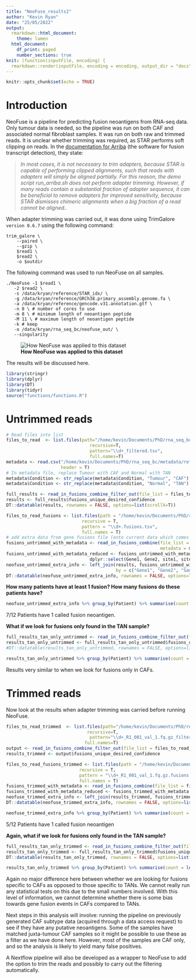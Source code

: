 ```yaml
---
title: "NeoFuse_results2"
author: "Kevin Ryan"
date: "25/05/2022"
output:
  rmarkdown::html_document:
    theme: lumen
  html_document:
    df_print: paged
    number_sections: true
knit: (function(inputFile, encoding) {
  rmarkdown::render(inputFile, encoding = encoding, output_dir = "docs") })
---
```


```r
knitr::opts_chunk$set(echo = TRUE)
```

# Introduction

NeoFuse is a pipeline for predicting fusion neoantigens from RNA-seq data. Only tumour data is needed, so the pipeline was run on both CAF and associated normal fibroblast samples. It was run on both raw and trimmed reads. It is unclear whether trimming was required, as STAR performs soft clipping on reads. In the [documentation for Arriba](https://arriba.readthedocs.io/en/latest/current-limitations/#adapter-trimming) (the software for fusion transcript detection), they state:


> *In most cases, it is not necessary to trim adapters, because STAR is capable of performing clipped alignments, such that reads with adapters will simply be aligned partially. For this reason, the demo script run_arriba.sh does not perform adapter trimming. However, if many reads contain a substantial fraction of adapter sequence, it can be beneficial to remove adapters for improved sensitivity, because STAR dismisses chimeric alignments when a big fraction of a read cannot be aligned..*


When adapter trimming was carried out, it was done using TrimGalore `version 0.6.7` using the following command:


```
trim_galore \
	--paired \
	--gzip \
	$read1 \
	$read2 \
	-o $outdir
```

The following command was used to run NeoFuse on all samples.

```
./NeoFuse -1 $read1 \
   -2 $read2 \
   -s /data/kryan/reference/STAR_idx/ \
   -g /data/kryan/reference/GRCh38.primary_assembly.genome.fa \
   -a /data/kryan/reference/gencode.v31.annotation.gtf \
   -n 8 \ # number of cores to use
   -m 8 \ # minimum length of neoantigen peptide
   -M 11 \ # maximum length of neoantigen peptide
   -k # keep 
   -o /data/kryan/rna_seq_bc/neofuse_out/ \
   --singularity
```

![**How NeoFuse was applied to this dataset**](/home/kevin/Documents/PhD/rna_seq_bc/neofuse_workflow.png)

The results will be discussed here.

```r
library(stringr)
library(dplyr)
library(DT)
library(tidyr)
source("functions/functions.R")
```

# Untrimmed reads

```r
# Read files into list 
files_to_read  <- list.files(path="/home/kevin/Documents/PhD/rna_seq_bc/neofuse_out",
                                recursive=T,
                                pattern="\\d+_filtered.tsv",
                                full.names=T)
metadata <- read.csv("/home/kevin/Documents/PhD/rna_seq_bc/metadata/reformat_samples_extra_info.csv", 
                     header = T)
# In metadata file, replace Tumour with CAF and Normal with TAN
metadata$Condition <- str_replace(metadata$Condition, "Tumour", "CAF")
metadata$Condition <- str_replace(metadata$Condition, "Normal", "TAN")
```

```r
full_results <- read_in_fusions_combine_filter_out(file_list = files_to_read, metadata = metadata)
results <- full_results$fusions_unique_desired_confidence
DT::datatable(results, rownames = FALSE, options=list(scrollX=T))
```


```r
files_to_read_fusions <- list.files(path = "/home/kevin/Documents/PhD/rna_seq_bc/neofuse_out",
                             recursive = T,
                             pattern = "\\d+.fusions.tsv",
                             full.names = T)
# add extra data from gene fusions file (onto current data which comes from fusion neoantigens and metadata files)
fusions_untrimmed_with_metadata <- read_in_fusions_combine(file_list = files_to_read_fusions, 
                                                           metadata = metadata)
fusions_untrimmed_with_metadata_reduced <- fusions_untrimmed_with_metadata %>% 
                                dplyr::select(Gene1, Gene2, site1, site2, type, Sample, Patient, Condition)
neofuse_untrimmed_extra_info <- left_join(results, fusions_untrimmed_with_metadata_reduced, 
                                          by = c("Gene1", "Gene2", "Sample", "Patient", "Condition"))
DT::datatable(neofuse_untrimmed_extra_info, rownames = FALSE, options=list(scrollX=T))
```

**How many patients have at least 1 fusion? How many fusions do these patients have?**

```r
neofuse_untrimmed_extra_info %>% group_by(Patient) %>% summarise(count = length(unique(Fusion)))
```

7/12 Patients have 1 called fusion neoantigen.

**What if we look for fusions only found in the TAN sample?**


```r
full_results_tan_only_untrimmed <- read_in_fusions_combine_filter_out(file_list = files_to_read, metadata = metadata, keep = "TAN", filter_out = "CAF")
results_tan_only_untrimmed <- full_results_tan_only_untrimmed$fusions_unique_desired_confidence
#DT::datatable(results_tan_only_untrimmed, rownames = FALSE, options=list(scrollX=T))
```

```r
results_tan_only_untrimmed %>% group_by(Patient) %>% summarise(count = length(unique(Fusion)))
```

Results very similar to when we look for fusions only in CAFs.


# Trimmed reads

Now look at the results when adapter trimming was carried before running NeoFuse.

```r
files_to_read_trimmed  <- list.files(path="/home/kevin/Documents/PhD/rna_seq_bc/neofuse_trimmed_out",
                               recursive=T,
                                pattern="\\d+_R1_001_val_1.fq.gz_filtered.tsv",
                              full.names=T)
output <- read_in_fusions_combine_filter_out(file_list = files_to_read_trimmed, metadata = metadata)
results_trimmed <- output$fusions_unique_desired_confidence
```



```r
files_to_read_fusions_trimmed <- list.files(path = "/home/kevin/Documents/PhD/rna_seq_bc/neofuse_trimmed_out",
                            recursive = T,
                            pattern = "\\d+_R1_001_val_1.fq.gz.fusions.tsv",
                            full.names = T)
fusions_trimmed_with_metadata <- read_in_fusions_combine(file_list = files_to_read_fusions_trimmed, metadata = metadata)
fusions_trimmed_with_metadata_reduced <- fusions_trimmed_with_metadata %>% dplyr::select(Gene1, Gene2, site1, site2, type, Sample, Patient, Condition)
neofuse_trimmed_extra_info <- left_join(results_trimmed, fusions_trimmed_with_metadata_reduced, by = c("Gene1", "Gene2", "Sample", "Patient", "Condition"))
DT::datatable(neofuse_trimmed_extra_info, rownames = FALSE, options=list(scrollX=T))
```

```r
neofuse_trimmed_extra_info %>% group_by(Patient) %>% summarise(count = length(unique(Fusion)))
```

5/12 Patients have 1 called fusion neoantigen

**Again, what if we look for fusions only found in the TAN sample?**

```r
full_results_tan_only_trimmed <- read_in_fusions_combine_filter_out(file_list = files_to_read_trimmed, metadata = metadata, keep = "TAN", filter_out = "CAF")
results_tan_only_trimmed <- full_results_tan_only_trimmed$fusions_unique_desired_confidence
DT::datatable(results_tan_only_trimmed, rownames = FALSE, options=list(scrollX=T))
```

```r
results_tan_only_trimmed %>% group_by(Patient) %>% summarise(count = length(unique(Fusion)))
```

Again no major difference here between whether we are looking for fusions specific to CAFs as opposed to those specific to TANs. We cannot really run any statistical tests on this due to the small numbers involved. With this level of information, we cannot determine whether there is some bias towards gene fusion events in CAFs compared to TANs.

Next steps in this analysis will involve: running the pipeline on previously generated CAF subtype data (acquired through a data access request) to see if they have any putative neoantigens. Some of the samples have matched juxta-tumour CAF samples so it might be possible to use these as a filter as we have done here. However, most of the samples are CAF only, and so the analysis is likely to yield many false positives.

A Nextflow pipeline will also be developed as a wrapper to NeoFuse to add the option to trim the reads and possibly to carry out the filtering automatically.


